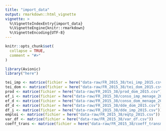 ```yaml
---
title: "import_data"
output: rmarkdown::html_vignette
vignette: >
  %\VignetteIndexEntry{import_data}
  %\VignetteEngine{knitr::rmarkdown}
  %\VignetteEncoding{UTF-8}
---
```


```r
knitr::opts_chunk$set(
  collapse = TRUE,
  comment = "#>"
)
```

```r
library(Avionic)
library("here")
```

```r
tei_imp <- matrice(fichier = here("data-raw/FR_2015_38/tei_imp_2015.csv"))
tei_dom <- matrice(fichier = here("data-raw/FR_2015_38/tei_dom_2015.csv"))
prod <- matrice(fichier = here("data-raw/FR_2015_38/prod_dom_2015.csv"))
ef_i <- matrice(fichier = here("data-raw/FR_2015_38/conso_imp_menage_2015.csv"))
ef_d <- matrice(fichier = here("data-raw/FR_2015_38/conso_dom_menage_2015.csv"))
df_d <- matrice(fichier = here("data-raw/FR_2015_38/dde_dom_2015.csv"))
df_i <- matrice(fichier = here("data-raw/FR_2015_38/dde_imp_2015.csv"))
emploi <- matrice(fichier = here("data-raw/FR_2015_38/eqtp_2015.csv"))
var_df <- matrice(fichier = here("data-raw/FR_2015_38/var_df.csv"))
coeff_trans <- matrice(fichier = here("data-raw/FR_2015_38/coeff_transmission_38.csv"))
```

